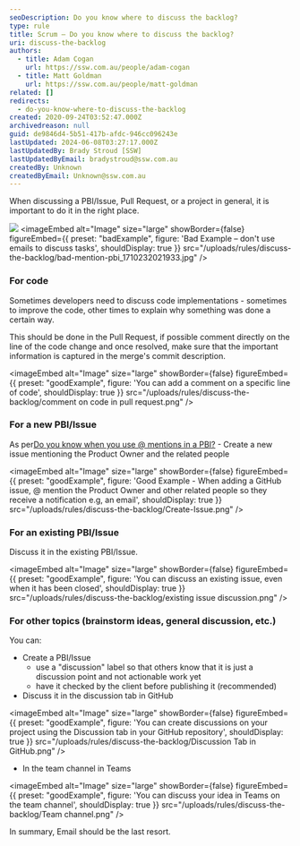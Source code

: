 ```yaml
---
seoDescription: Do you know where to discuss the backlog?
type: rule
title: Scrum – Do you know where to discuss the backlog?
uri: discuss-the-backlog
authors:
  - title: Adam Cogan
    url: https://ssw.com.au/people/adam-cogan
  - title: Matt Goldman
    url: https://ssw.com.au/people/matt-goldman
related: []
redirects:
  - do-you-know-where-to-discuss-the-backlog
created: 2020-09-24T03:52:47.000Z
archivedreason: null
guid: de9846d4-5b51-417b-afdc-946cc096243e
lastUpdated: 2024-06-08T03:27:17.000Z
lastUpdatedBy: Brady Stroud [SSW]
lastUpdatedByEmail: bradystroud@ssw.com.au
createdBy: Unknown
createdByEmail: Unknown@ssw.com.au
---
```


When discussing a PBI/Issue, Pull Request, or a project in general, it is important to do it in the right place.

![](Kanban-on-Screen.jpg)
<imageEmbed
  alt="Image"
  size="large"
  showBorder={false}
  figureEmbed={{
    preset: "badExample",
    figure: 'Bad Example – don\'t use emails to discuss tasks',
    shouldDisplay: true
  }}
  src="/uploads/rules/discuss-the-backlog/bad-mention-pbi_1710232021933.jpg"
/>

### For code

Sometimes developers need to discuss code implementations - sometimes to improve the code, other times to explain why something was done a certain way.

This should be done in the Pull Request, if possible comment directly on the line of the code change and once resolved, make sure that the important information is captured in the merge's commit description.

<imageEmbed
  alt="Image"
  size="large"
  showBorder={false}
  figureEmbed={{
    preset: "goodExample",
    figure: 'You can add a comment on a specific line of code',
    shouldDisplay: true
  }}
  src="/uploads/rules/discuss-the-backlog/comment on code in pull request.png"
/>

### For a new PBI/Issue

As per[Do you know when you use @ mentions in a PBI?](/when-you-use-mentions-in-a-pbi) - Create a new issue mentioning the Product Owner and the related people

<imageEmbed
  alt="Image"
  size="large"
  showBorder={false}
  figureEmbed={{
    preset: "goodExample",
    figure: 'Good Example - When adding a GitHub issue, @ mention the Product Owner and other related people so they receive a notification e.g, an email',
    shouldDisplay: true
  }}
  src="/uploads/rules/discuss-the-backlog/Create-Issue.png"
/>

### For an existing PBI/Issue

Discuss it in the existing PBI/Issue.

<imageEmbed
  alt="Image"
  size="large"
  showBorder={false}
  figureEmbed={{
    preset: "goodExample",
    figure: 'You can discuss an existing issue, even when it has been closed',
    shouldDisplay: true
  }}
  src="/uploads/rules/discuss-the-backlog/existing issue discussion.png"
/>

### For other topics (brainstorm ideas, general discussion, etc.)

You can:

- Create a PBI/Issue
  - use a "discussion" label so that others know that it is just a discussion point and not actionable work yet
  - have it checked by the client before publishing it (recommended)
- Discuss it in the discussion tab in GitHub

<imageEmbed
  alt="Image"
  size="large"
  showBorder={false}
  figureEmbed={{
    preset: "goodExample",
    figure: 'You can create discussions on your project using the Discussion tab in your GitHub repository',
    shouldDisplay: true
  }}
  src="/uploads/rules/discuss-the-backlog/Discussion Tab in GitHub.png"
/>

- In the team channel in Teams

<imageEmbed
  alt="Image"
  size="large"
  showBorder={false}
  figureEmbed={{
    preset: "goodExample",
    figure: 'You can discuss your idea in Teams on the team channel',
    shouldDisplay: true
  }}
  src="/uploads/rules/discuss-the-backlog/Team channel.png"
/>

In summary, Email should be the last resort.
